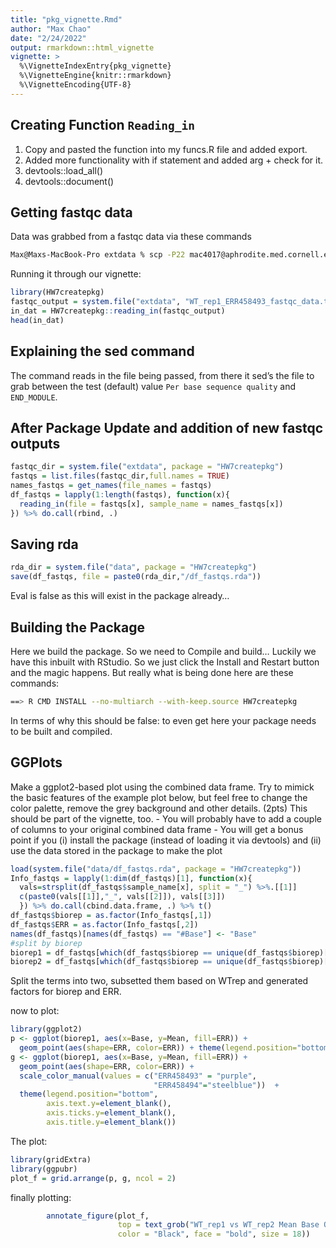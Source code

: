 ```yaml
---
title: "pkg_vignette.Rmd"
author: "Max Chao"
date: "2/24/2022"
output: rmarkdown::html_vignette
vignette: >
  %\VignetteIndexEntry{pkg_vignette}
  %\VignetteEngine{knitr::rmarkdown}
  %\VignetteEncoding{UTF-8}
---
```


## Creating Function `Reading_in`

1. Copy and pasted the function into my funcs.R file and added export.
2. Added more functionality with if statement and added arg + check for it.
3. devtools::load_all()
4. devtools::document()

## Getting fastqc data
Data was grabbed from a fastqc data via these commands
```bash
Max@Maxs-MacBook-Pro extdata % scp -P22 mac4017@aphrodite.med.cornell.edu:/athena/angsd/scratch/mac4017/Gierlinski_RNAseq/fastqc_out/WT_rep1_ERR458493_fastqc .
```

Running it through our vignette:
```r
library(HW7createpkg)
fastqc_output = system.file("extdata", "WT_rep1_ERR458493_fastqc_data.txt", package = "HW7createpkg")
in_dat = HW7createpkg::reading_in(fastqc_output)
head(in_dat)
```

## Explaining the sed command
The command reads in the file being passed, from there it sed's the file to grab between the test (default) value `Per base sequence quality` and `END_MODULE`.


## After Package Update and addition of new fastqc outputs
```r
fastqc_dir = system.file("extdata", package = "HW7createpkg")
fastqs = list.files(fastqc_dir,full.names = TRUE)
names_fastqs = get_names(file_names = fastqs)
df_fastqs = lapply(1:length(fastqs), function(x){
  reading_in(file = fastqs[x], sample_name = names_fastqs[x])
}) %>% do.call(rbind, .)

```

## Saving rda
```r
rda_dir = system.file("data", package = "HW7createpkg")
save(df_fastqs, file = paste0(rda_dir,"/df_fastqs.rda"))
```
Eval is false as this will exist in the package already...

## Building the Package
Here we build the package. So we need to Compile and build...
Luckily we have this inbuilt with RStudio. So we just click the Install and Restart button and the magic happens. But really what is being done here are these commands:
```bash
==> R CMD INSTALL --no-multiarch --with-keep.source HW7createpkg
```
In terms of why this should be false: to even get here your package needs to be built and compiled.

## GGPlots
Make a ggplot2-based plot using the combined data frame. Try to mimick the basic features of the example plot below, but feel free to change the color palette, remove the grey background and other details. (2pts)
This should be part of the vignette, too.
- You will probably have to add a couple of columns to your original combined data frame
- You will get a bonus point if you (i) install the package (instead of loading it via devtools) and (ii) use the data stored in the package to make the plot
```r
load(system.file("data/df_fastqs.rda", package = "HW7createpkg"))
Info_fastqs = lapply(1:dim(df_fastqs)[1], function(x){
  vals=strsplit(df_fastqs$sample_name[x], split = "_") %>%.[[1]]
  c(paste0(vals[[1]],"_", vals[[2]]), vals[[3]])
  }) %>% do.call(cbind.data.frame, .) %>% t()
df_fastqs$biorep = as.factor(Info_fastqs[,1])
df_fastqs$ERR = as.factor(Info_fastqs[,2])
names(df_fastqs)[names(df_fastqs) == "#Base"] <- "Base"
#split by biorep
biorep1 = df_fastqs[which(df_fastqs$biorep == unique(df_fastqs$biorep)[[1]]),]
biorep2 = df_fastqs[which(df_fastqs$biorep == unique(df_fastqs$biorep)[[2]]),]
```
Split the terms into two, subsetted them based on WTrep and generated factors for biorep and ERR.

now to plot:
```r
library(ggplot2)
p <- ggplot(biorep1, aes(x=Base, y=Mean, fill=ERR)) +
  geom_point(aes(shape=ERR, color=ERR)) + theme(legend.position="bottom")
g <- ggplot(biorep1, aes(x=Base, y=Mean, fill=ERR)) +
  geom_point(aes(shape=ERR, color=ERR)) + 
  scale_color_manual(values = c("ERR458493" = "purple",
                                "ERR458494"="steelblue"))  +
  theme(legend.position="bottom",
        axis.text.y=element_blank(),
        axis.ticks.y=element_blank(),
        axis.title.y=element_blank())
```
The plot:
```r
library(gridExtra)
library(ggpubr)
plot_f = grid.arrange(p, g, ncol = 2) 
```
finally plotting:
```r
        annotate_figure(plot_f, 
                        top = text_grob("WT_rep1 vs WT_rep2 Mean Base Quality for 2 Tech Reps", 
                        color = "Black", face = "bold", size = 18))
```
